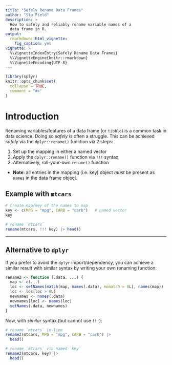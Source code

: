 ```yaml
---
title: "Safely Rename Data Frames"
author: "Stu Field"
description: >
  How to safely and reliably rename variable names of a
  data frame in R.
output:
  rmarkdown::html_vignette:
    fig_caption: yes
vignette: >
  %\VignetteIndexEntry{Safely Rename Data Frames}
  %\VignetteEngine{knitr::rmarkdown}
  %\VignetteEncoding{UTF-8}
---
```


```r
library(splyr)
knitr::opts_chunk$set(
  collapse = TRUE,
  comment = "#>"
)
```


# Introduction

Renaming variables/features of a data frame (or `tibble`) 
is a common task in data science. Doing so *safely* is often a struggle.
This can be achieved *safely* via the `dplyr::rename()` function via 2
steps:

1. Set up the mapping in either a named vector
1. Apply the `dplyr::rename()` function via `!!!` syntax
1. Alternatively, roll-your-own `rename()` function

* **Note**: all entries in the mapping (i.e. key) object *must* be
  present as `names` in the data frame object.


## Example with `mtcars`

```r
# Create map/key of the names to map
key <- c(MPG = "mpg", CARB = "carb")   # named vector
key

# rename `mtcars`
rename(mtcars, !!! key) |> head()
```

------------------


## Alternative to `dplyr`
If you prefer to avoid the `dplyr` import/dependency, you can achieve a
similar result with similar syntax by writing your own renaming function:

```r
rename2 <- function (.data, ...) {
  map <- c(...)
  loc <- setNames(match(map, names(.data), nomatch = 0L), names(map))
  loc <- loc[loc > 0L]
  newnames <- names(.data)
  newnames[loc] <- names(loc)
  setNames(.data, newnames)
}
```

Now, with *similar* syntax (but cannot use `!!!`):

```r
# rename `mtcars` in-line
rename2(mtcars, MPG = "mpg", CARB = "carb") |>
  head()

# rename `mtcars` via named `key`
rename2(mtcars, key) |>
  head()
```

